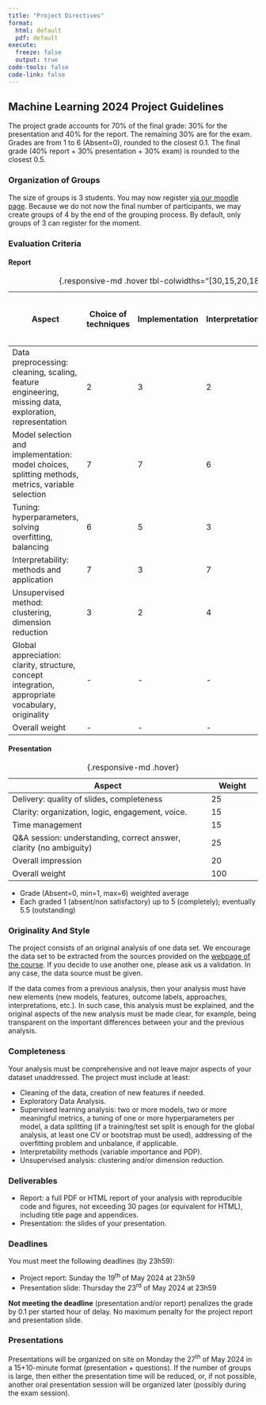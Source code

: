 ```yaml
---
title: "Project Directives"
format: 
  html: default
  pdf: default
execute: 
  freeze: false
  output: true
code-tools: false
code-link: false
---
```


<!-- ::: {.callout-important}
## ATTENTION
🏗 *This section is still under development (to be updated soon)* 🏗
::: -->

## Machine Learning 2024 Project Guidelines

The project grade accounts for 70% of the final grade: 30% for the presentation and 40% for the report. The remaining 30% are for the exam. Grades are from 1 to 6 (Absent=0), rounded to the closest 0.1. The final grade (40% report + 30% presentation + 30% exam) is rounded to the closest 0.5.

### Organization of Groups

The size of groups is 3 students. You may now register [via our moodle page](https://moodle.unil.ch/mod/choicegroup/view.php?id=1023777). Because we do not now the final number of participants, we may create groups of 4 by the end of the grouping process. By default, only groups of 3 can register for the moment.

### Evaluation Criteria

::: panel-tabset

#### Report

| Aspect                                                                                                | Choice of techniques | Implementation  | Interpretation  | Reporting quality (texts, graphs, tables) | Weight          |
|-------------------------------------------------------------------------------------------------------|----------------------|-----------------|-----------------|-------------------------------------------|-----------------|
| Data preprocessing: cleaning, scaling, feature engineering, missing data, exploration, representation | 2                    | 3               | 2               | 3                                         | 10              |
| Model selection and implementation: model choices, splitting methods, metrics, variable selection     | 7                    | 7               | 6               | 5                                         | 25              |
| Tuning: hyperparameters, solving overfitting, balancing                                               | 6                    | 5               | 3               | 1                                         | 15              |
| Interpretability: methods and application                                                             | 7                    | 3               | 7               | 3                                         | 20              |
| Unsupervised method: clustering, dimension reduction                                                  | 3                    | 2               | 4               | 1                                         | 10              |
| Global appreciation: clarity, structure, concept integration, appropriate vocabulary, originality     | -                    | -               | -               | -                                         | 20              |
| Overall weight                                                                                        | -                    | -               | -               | -                                         | 100             |

: {.responsive-md .hover tbl-colwidths="[30,15,20,18,20,10]"}

#### Presentation

| Aspect                                                            | Weight          |
|-------------------------------------------------------------------|-----------------|
| Delivery: quality of slides, completeness                         | 25              |
| Clarity: organization, logic, engagement, voice.                  | 15              |
| Time management                                                   | 15              |
| Q&A session: understanding, correct answer, clarity (no ambiguity)| 25              |
| Overall impression                                                | 20              |
| Overall weight                                                    | 100             |

: {.responsive-md .hover}

:::

::: {.callout-note}
- Grade (Absent=0, min=1, max=6) weighted average
- Each graded 1 (absent/non satisfactory) up to 5 (completely); eventually 5.5 (outstanding)
:::

### Originality And Style

The project consists of an original analysis of one data set. We encourage the data set to be extracted from the sources provided on the [webpage of the course](https://do-unil.github.io/mlba/resources/data_sources.html). If you decide to use another one, please ask us a validation. In any case, the data source must be given.

If the data comes from a previous analysis, then your analysis must have new elements (new models, features, outcome labels, approaches, interpretations, etc.). In such case, this analysis must be explained, and the original aspects of the new analysis must be made clear, for example, being transparent on the important differences between your and the previous analysis.

### Completeness

Your analysis must be comprehensive and not leave major aspects of your dataset unaddressed. The project must include at least:

-  Cleaning of the data, creation of new features if needed. 
-  Exploratory Data Analysis. 
-  Supervised learning analysis: two or more models, two or more meaningful metrics, a tuning of one or more hyperparameters per model, a data splitting (if a training/test set split is enough for the global analysis, at least one CV or bootstrap must be used), addressing of the overfitting problem and unbalance, if applicable.
-  Interpretability methods (variable importance and PDP).
- Unsupervised analysis: clustering and/or dimension reduction. 

### Deliverables

-  Report: a full PDF or HTML report of your analysis with reproducible code and figures, not exceeding 30 pages (or equivalent for HTML), including title page and appendices.  
-  Presentation: the slides of your presentation. 

### Deadlines

You must meet the following deadlines (by 23h59): 

<!-- -  Project proposal: DATE TO BE ADDED  -->
<!-- -  Project update: DATE TO BE ADDED -->
-  Project report: Sunday the 19^th^ of May 2024 at 23h59
-  Presentation slide: Thursday the 23^rd^ of May 2024 at 23h59

**Not meeting the deadline** (presentation and/or report) penalizes the grade by 0.1 per started hour of delay. No maximum penalty for the project report and presentation slide.

### Presentations

Presentations will be organized on site on Monday the 27^th^ of May 2024 in a 15+10-minute format (presentation + questions).
If the number of groups is large, then either the presentation time will be reduced, or, if not possible, another oral presentation session will be organized later (possibly during the exam session).